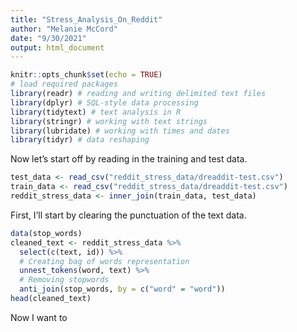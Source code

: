 ```yaml
---
title: "Stress_Analysis_On_Reddit"
author: "Melanie McCord"
date: "9/30/2021"
output: html_document
---
```


```r
knitr::opts_chunk$set(echo = TRUE)
# load required packages
library(readr) # reading and writing delimited text files
library(dplyr) # SQL-style data processing
library(tidytext) # text analysis in R
library(stringr) # working with text strings
library(lubridate) # working with times and dates
library(tidyr) # data reshaping
```
Now let's start off by reading in the training and test data.
```r
test_data <- read_csv("reddit_stress_data/dreaddit-test.csv")
train_data <- read_csv("reddit_stress_data/dreaddit-test.csv")
reddit_stress_data <- inner_join(train_data, test_data)
```
First, I'll start by clearing the punctuation of the text data.
```r
data(stop_words)
cleaned_text <- reddit_stress_data %>%
  select(c(text, id)) %>%
  # Creating bag of words representation
  unnest_tokens(word, text) %>%
  # Removing stopwords
  anti_join(stop_words, by = c("word" = "word"))
head(cleaned_text)
```
Now I want to 
